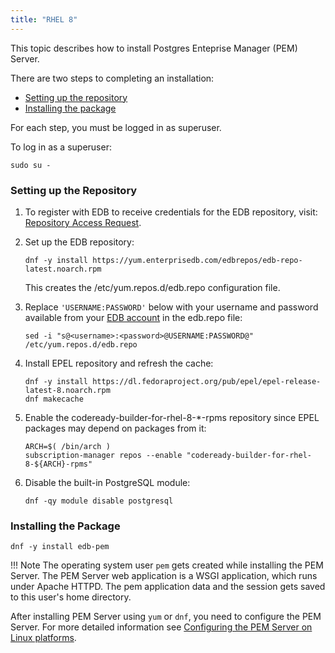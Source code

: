 ```yaml
---
title: "RHEL 8"
---
```


This topic describes how to install Postgres Enteprise Manager (PEM) Server.

There are two steps to completing an installation:

- [Setting up the repository](#setting-up-the-repository)
- [Installing the package](#installing-the-package)

For each step, you must be logged in as superuser.

To log in as a superuser:

```shell
sudo su -
```

### Setting up the Repository

1. To register with EDB to receive credentials for the EDB repository, visit: [Repository Access Request](https://www.enterprisedb.com/repository-access-request).

1. Set up the EDB repository:

   ```shell
   dnf -y install https://yum.enterprisedb.com/edbrepos/edb-repo-latest.noarch.rpm
   ```

   This creates the /etc/yum.repos.d/edb.repo configuration file.

1. Replace `'USERNAME:PASSWORD'` below with your username and password available from your
   [EDB account](https://www.enterprisedb.com/user) in the edb.repo file:

   ```shell
   sed -i "s@<username>:<password>@USERNAME:PASSWORD@" /etc/yum.repos.d/edb.repo
   ```

1. Install EPEL repository and refresh the cache:

   ```shell
   dnf -y install https://dl.fedoraproject.org/pub/epel/epel-release-latest-8.noarch.rpm
   dnf makecache
   ```

1. Enable the codeready-builder-for-rhel-8-\*-rpms repository since EPEL packages may depend on packages from it:

   ```shell
   ARCH=$( /bin/arch )
   subscription-manager repos --enable "codeready-builder-for-rhel-8-${ARCH}-rpms"
   ```

1. Disable the built-in PostgreSQL module:
   
   ```shell
   dnf -qy module disable postgresql
   ```

### Installing the Package

   ```shell
   dnf -y install edb-pem
   ```

!!! Note
    The operating system user `pem` gets created while installing the PEM Server. The PEM Server web application is a WSGI application, which runs under Apache HTTPD. The pem application data and the session gets saved to this user's home directory.

After installing PEM Server using `yum` or `dnf`, you need to configure the PEM Server. For more detailed information see [Configuring the PEM Server on Linux platforms](../../configuring_the_pem_server_on_linux/).


